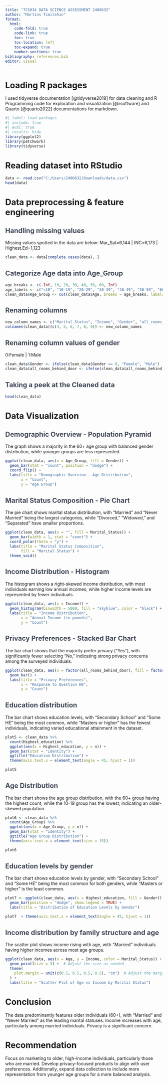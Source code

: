 ---
title: "7CS034 DATA SCIENCE ASSESSMENT 2406632"
author: "Martins Timilehin"
format:
  html:
    code-fold: true
    code-link: true
    toc: true
    toc-location: left
    toc-expand: true
    number-sections: true
bibliography: references.bib
editor: visual
---

```{=html}
<style>
h1 {
  font-size: 20pt;
}
</style>
```
```{=html}
<style>
h2 {
  color: #424858;
  font-size: 16pt;
}
</style>
```
# Loading R packages

I used tidyverse documentation [@tidyverse2019] for data cleaning and R Programming code for exploration and visualization [@rsoftware] and Quarto [@quarto2022] documentations for markdown.

```{r}
#| label: load-packages
#| include: true
#| eval: true
#| results: hide
library(ggplot2)
library(patchwork)
library(tidyverse)
```

# Reading dataset into RStudio

```{r}
data <- read.csv("C:/Users/2406632/Downloads/data.csv")
head(data)
```

# Data preprocessing & feature engineering

## Handling missing values

Missing values spotted in the data are below: Mar_Sat=6,144 \| INC=6,173 \| Highest.Ed=1,123

```{r}
clean_data <- data[complete.cases(data), ]
```

## Categorize Age data into Age_Group

```{r}
age_breaks <- c(-Inf, 10, 20, 30, 40, 50, 60, Inf)
age_labels <- c("<10", "10-19", "20-29", "30-39", "40-49", "50-59", "60+")
clean_data$Age_Group <- cut(clean_data$Age, breaks = age_breaks, labels = age_labels, right = FALSE)
```

## Renaming columns

```{r}
new_column_names <- c("Marital_Status", "Income", "Gender", "all_rooms_behind_door", "Ethnicity", "Highest_education")
colnames(clean_data)[c(4, 5, 6, 7, 8, 9)] <- new_column_names
```

## Renaming column values of gender

0:Female \| 1:Male

```{r}
clean_data$Gender <- ifelse(clean_data$Gender == 0, "Female", "Male")
clean_data$all_rooms_behind_door <- ifelse(clean_data$all_rooms_behind_door == 0, "Yes", "No")
```

## Taking a peek at the Cleaned data

```{r}
head(clean_data)
```

# Data Visualization

## Demographic Overview - Population Pyramid
The graph shows a majority in the 60+ age group with balanced gender distribution, while younger groups are less represented.

```{r}
ggplot(clean_data, aes(x = Age_Group, fill = Gender)) +
  geom_bar(stat = "count", position = "dodge") +
  coord_flip() +
  labs(title = "Demographic Overview - Age Distribution",
       x = "Count",
       y = "Age Group")
```

## Marital Status Composition - Pie Chart
The pie chart shows marital status distribution, with "Married" and "Never Married" being the largest categories, while "Divorced," "Widowed," and "Separated" have smaller proportions.

```{r}
ggplot(clean_data, aes(x = "", fill = Marital_Status)) +
  geom_bar(width = 1, stat = "count") +
  coord_polar(theta = "y") +
  labs(title = "Marital Status Composition",
       fill = "Marital Status") +
  theme_void()
```

## Income Distribution - Histogram
The histogram shows a right-skewed income distribution, with most individuals earning low annual incomes, while higher income levels are represented by fewer individuals.

```{r}
ggplot(clean_data, aes(x = Income)) +
  geom_histogram(binwidth = 5000, fill = "skyblue", color = "black") +
  labs(title = "Income Distribution",
       x = "Annual Income (in pounds)",
       y = "Count")
```

## Privacy Preferences - Stacked Bar Chart
The bar chart shows that the majority prefer privacy ("Yes"), with significantly fewer selecting "No," indicating strong privacy concerns among the surveyed individuals.

```{r}
ggplot(clean_data, aes(x = factor(all_rooms_behind_door), fill = factor(all_rooms_behind_door))) +
  geom_bar() +
  labs(title = "Privacy Preferences",
       x = "Response to Question H8",
       y = "Count")
```

## Education distribution
The bar chart shows education levels, with "Secondary School" and "Some HE" being the most common, while "Masters or higher" has the fewest individuals, indicating varied educational attainment in the dataset.

```{r}
plot5 <- clean_data %>%
  count(Highest_education) %>%
  ggplot(aes(x = Highest_education, y = n)) +
  geom_bar(stat = "identity") +
  ggtitle("Education Distribution") +
  theme(axis.text.x = element_text(angle = 45, hjust = 1))

plot5
```

## Age Distribution
The bar chart shows the age group distribution, with the 60+ group having the highest count, while the 10-19 group has the lowest, indicating an older-skewed population.

```{r}
plot6 <- clean_data %>%
  count(Age_Group) %>%
  ggplot(aes(x = Age_Group, y = n)) +
  geom_bar(stat = "identity") +
  ggtitle("Age Group Distribution") +
  theme(axis.text.x = element_text(size = 15))

plot6
```

## Education levels by gender
The bar chart shows education levels by gender, with "Secondary School" and "Some HE" being the most common for both genders, while "Masters or higher" is the least common.

```{r}
plot7 <- ggplot(clean_data, aes(x = Highest_education, fill = Gender)) +
  geom_bar(position = "dodge", show.legend = TRUE) +
  labs(title = "Distribution of Education Levels by Gender")

plot7  + theme(axis.text.x = element_text(angle = 45, hjust = 1))
```

## Income distribution by family structure and age
The scatter plot shows income rising with age, with "Married" individuals having higher incomes across most age groups.

```{r}
ggplot(clean_data, aes(x = Age, y = Income, color = Marital_Status)) +
  geom_point(size = 3) +  # Adjust the size as needed
  theme(
    plot.margin = unit(c(0.5, 0.5, 0.5, 0.5), "cm")  # Adjust the margins as needed
  ) +
  labs(title = "Scatter Plot of Age vs Income by Marital Status")
```

# Conclusion
The data predominantly features older individuals (60+), with "Married" and "Never Married" as the leading marital statuses. Income increases with age, particularly among married individuals. Privacy is a significant concern.

# Recommendation
Focus on marketing to older, high-income individuals, particularly those who are married. Develop privacy-focused products to align with user preferences. Additionally, expand data collection to include more representation from younger age groups for a more balanced analysis.

```{references}
```
